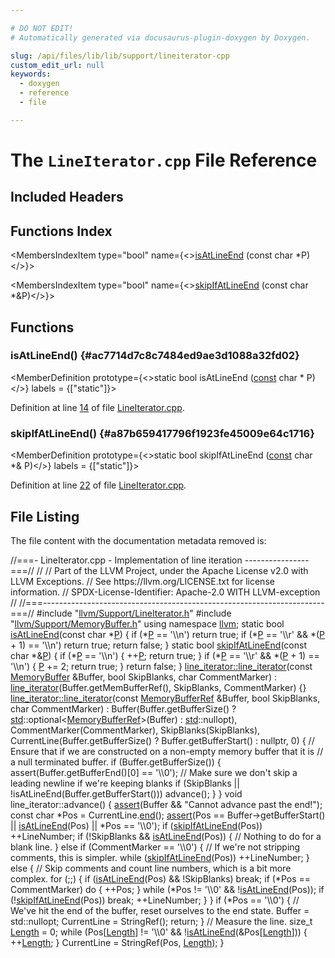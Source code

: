 ```yaml
---

# DO NOT EDIT!
# Automatically generated via docusaurus-plugin-doxygen by Doxygen.

slug: /api/files/lib/lib/support/lineiterator-cpp
custom_edit_url: null
keywords:
  - doxygen
  - reference
  - file

---
```





# The `LineIterator.cpp` File Reference

<DoxygenPage pluginConfig={pluginConfig}>



## Included Headers

<IncludesList>
<IncludesListItem
  filePath="llvm/Support/LineIterator.h"
  permalink="/docs/api/files/include/include/llvm/include/llvm/support/lineiterator-h"
  isLocal="true" />
<IncludesListItem
  filePath="llvm/Support/MemoryBuffer.h"
  permalink="/docs/api/files/include/include/llvm/include/llvm/support/memorybuffer-h"
  isLocal="true" />
</IncludesList>

## Functions Index

<MembersIndex>

<MembersIndexItem
  type="bool"
  name={<><a href="#ac7714d7c8c7484ed9ae3d1088a32fd02">isAtLineEnd</a> (const char &#42;P)</>}>
</MembersIndexItem>

<MembersIndexItem
  type="bool"
  name={<><a href="#a87b659417796f1923fe45009e64c1716">skipIfAtLineEnd</a> (const char &#42;&amp;P)</>}>
</MembersIndexItem>

</MembersIndex>


<SectionDefinition>

## Functions

### isAtLineEnd() {#ac7714d7c8c7484ed9ae3d1088a32fd02}

<MemberDefinition
  prototype={<>static bool isAtLineEnd (<a href="/docs/api/files/lib/lib/target/lib/target/aarch64/aarch64promoteconstant-cpp/#a90f8350fecae261c25be85d38b451bff">const</a> char &#42; P)</>}
  labels = {["static"]}>

Definition at line <a href="#l00014">14</a> of file <a href="/docs/api/files/lib/lib/support/lineiterator-cpp">LineIterator.cpp</a>.
</MemberDefinition>

### skipIfAtLineEnd() {#a87b659417796f1923fe45009e64c1716}

<MemberDefinition
  prototype={<>static bool skipIfAtLineEnd (<a href="/docs/api/files/lib/lib/target/lib/target/aarch64/aarch64promoteconstant-cpp/#a90f8350fecae261c25be85d38b451bff">const</a> char &#42;&amp; P)</>}
  labels = {["static"]}>

Definition at line <a href="#l00022">22</a> of file <a href="/docs/api/files/lib/lib/support/lineiterator-cpp">LineIterator.cpp</a>.
</MemberDefinition>

</SectionDefinition>

## File Listing

The file content with the documentation metadata removed is:

<ProgramListing>

<Link id="l00001" /><CodeLine lineNumber="1"><Highlight kind="comment">//===- LineIterator.cpp - Implementation of line iteration ----------------===//</Highlight><Highlight kind="normal"></Highlight></CodeLine>
<Link id="l00002" /><CodeLine lineNumber="2"><Highlight kind="normal"></Highlight><Highlight kind="comment">//</Highlight><Highlight kind="normal"></Highlight></CodeLine>
<Link id="l00003" /><CodeLine lineNumber="3"><Highlight kind="normal"></Highlight><Highlight kind="comment">// Part of the LLVM Project, under the Apache License v2.0 with LLVM Exceptions.</Highlight><Highlight kind="normal"></Highlight></CodeLine>
<Link id="l00004" /><CodeLine lineNumber="4"><Highlight kind="normal"></Highlight><Highlight kind="comment">// See https://llvm.org/LICENSE.txt for license information.</Highlight><Highlight kind="normal"></Highlight></CodeLine>
<Link id="l00005" /><CodeLine lineNumber="5"><Highlight kind="normal"></Highlight><Highlight kind="comment">// SPDX-License-Identifier: Apache-2.0 WITH LLVM-exception</Highlight><Highlight kind="normal"></Highlight></CodeLine>
<Link id="l00006" /><CodeLine lineNumber="6"><Highlight kind="normal"></Highlight><Highlight kind="comment">//</Highlight><Highlight kind="normal"></Highlight></CodeLine>
<Link id="l00007" /><CodeLine lineNumber="7"><Highlight kind="normal"></Highlight><Highlight kind="comment">//===----------------------------------------------------------------------===//</Highlight><Highlight kind="normal"></Highlight></CodeLine>
<Link id="l00008" /><CodeLine lineNumber="8"><Highlight kind="normal"></Highlight></CodeLine>
<Link id="l00009" /><CodeLine lineNumber="9"><Highlight kind="normal"></Highlight><Highlight kind="preprocessor">#include &quot;<a href="/docs/api/files/include/include/llvm/include/llvm/support/lineiterator-h">llvm/Support/LineIterator.h</a>&quot;</Highlight><Highlight kind="normal"></Highlight></CodeLine>
<Link id="l00010" /><CodeLine lineNumber="10"><Highlight kind="normal"></Highlight><Highlight kind="preprocessor">#include &quot;<a href="/docs/api/files/include/include/llvm/include/llvm/support/memorybuffer-h">llvm/Support/MemoryBuffer.h</a>&quot;</Highlight><Highlight kind="normal"></Highlight></CodeLine>
<Link id="l00011" /><CodeLine lineNumber="11"><Highlight kind="normal"></Highlight></CodeLine>
<Link id="l00012" /><CodeLine lineNumber="12"><Highlight kind="normal"></Highlight><Highlight kind="keyword">using namespace </Highlight><Highlight kind="normal"><a href="/docs/api/namespaces/llvm">llvm</a>;</Highlight></CodeLine>
<Link id="l00013" /><CodeLine lineNumber="13"><Highlight kind="normal"></Highlight></CodeLine>
<Link id="l00014" /><CodeLine lineNumber="14" lineLink="#ac7714d7c8c7484ed9ae3d1088a32fd02"><Highlight kind="normal"></Highlight><Highlight kind="keyword">static</Highlight><Highlight kind="normal"> </Highlight><Highlight kind="keywordtype">bool</Highlight><Highlight kind="normal"> <a href="#ac7714d7c8c7484ed9ae3d1088a32fd02">isAtLineEnd</a>(</Highlight><Highlight kind="keyword">const</Highlight><Highlight kind="normal"> </Highlight><Highlight kind="keywordtype">char</Highlight><Highlight kind="normal"> &#42;<a href="/docs/api/files/lib/lib/option/option-cpp/#a04665169063c8ca1f2ea96c27fc7c2b2">P</a>) &#123;</Highlight></CodeLine>
<Link id="l00015" /><CodeLine lineNumber="15"><Highlight kind="normal">  </Highlight><Highlight kind="keywordflow">if</Highlight><Highlight kind="normal"> (&#42;<a href="/docs/api/files/lib/lib/option/option-cpp/#a04665169063c8ca1f2ea96c27fc7c2b2">P</a> == </Highlight><Highlight kind="charliteral">&#39;\\n&#39;</Highlight><Highlight kind="normal">)</Highlight></CodeLine>
<Link id="l00016" /><CodeLine lineNumber="16"><Highlight kind="normal">    </Highlight><Highlight kind="keywordflow">return</Highlight><Highlight kind="normal"> </Highlight><Highlight kind="keyword">true</Highlight><Highlight kind="normal">;</Highlight></CodeLine>
<Link id="l00017" /><CodeLine lineNumber="17"><Highlight kind="normal">  </Highlight><Highlight kind="keywordflow">if</Highlight><Highlight kind="normal"> (&#42;<a href="/docs/api/files/lib/lib/option/option-cpp/#a04665169063c8ca1f2ea96c27fc7c2b2">P</a> == </Highlight><Highlight kind="charliteral">&#39;\\r&#39;</Highlight><Highlight kind="normal"> &amp;&amp; &#42;(<a href="/docs/api/files/lib/lib/option/option-cpp/#a04665169063c8ca1f2ea96c27fc7c2b2">P</a> + 1) == </Highlight><Highlight kind="charliteral">&#39;\\n&#39;</Highlight><Highlight kind="normal">)</Highlight></CodeLine>
<Link id="l00018" /><CodeLine lineNumber="18"><Highlight kind="normal">    </Highlight><Highlight kind="keywordflow">return</Highlight><Highlight kind="normal"> </Highlight><Highlight kind="keyword">true</Highlight><Highlight kind="normal">;</Highlight></CodeLine>
<Link id="l00019" /><CodeLine lineNumber="19"><Highlight kind="normal">  </Highlight><Highlight kind="keywordflow">return</Highlight><Highlight kind="normal"> </Highlight><Highlight kind="keyword">false</Highlight><Highlight kind="normal">;</Highlight></CodeLine>
<Link id="l00020" /><CodeLine lineNumber="20"><Highlight kind="normal">&#125;</Highlight></CodeLine>
<Link id="l00021" /><CodeLine lineNumber="21"><Highlight kind="normal"></Highlight></CodeLine>
<Link id="l00022" /><CodeLine lineNumber="22" lineLink="#a87b659417796f1923fe45009e64c1716"><Highlight kind="normal"></Highlight><Highlight kind="keyword">static</Highlight><Highlight kind="normal"> </Highlight><Highlight kind="keywordtype">bool</Highlight><Highlight kind="normal"> <a href="#a87b659417796f1923fe45009e64c1716">skipIfAtLineEnd</a>(</Highlight><Highlight kind="keyword">const</Highlight><Highlight kind="normal"> </Highlight><Highlight kind="keywordtype">char</Highlight><Highlight kind="normal"> &#42;&amp;<a href="/docs/api/files/lib/lib/option/option-cpp/#a04665169063c8ca1f2ea96c27fc7c2b2">P</a>) &#123;</Highlight></CodeLine>
<Link id="l00023" /><CodeLine lineNumber="23"><Highlight kind="normal">  </Highlight><Highlight kind="keywordflow">if</Highlight><Highlight kind="normal"> (&#42;<a href="/docs/api/files/lib/lib/option/option-cpp/#a04665169063c8ca1f2ea96c27fc7c2b2">P</a> == </Highlight><Highlight kind="charliteral">&#39;\\n&#39;</Highlight><Highlight kind="normal">) &#123;</Highlight></CodeLine>
<Link id="l00024" /><CodeLine lineNumber="24"><Highlight kind="normal">    ++<a href="/docs/api/files/lib/lib/option/option-cpp/#a04665169063c8ca1f2ea96c27fc7c2b2">P</a>;</Highlight></CodeLine>
<Link id="l00025" /><CodeLine lineNumber="25"><Highlight kind="normal">    </Highlight><Highlight kind="keywordflow">return</Highlight><Highlight kind="normal"> </Highlight><Highlight kind="keyword">true</Highlight><Highlight kind="normal">;</Highlight></CodeLine>
<Link id="l00026" /><CodeLine lineNumber="26"><Highlight kind="normal">  &#125;</Highlight></CodeLine>
<Link id="l00027" /><CodeLine lineNumber="27"><Highlight kind="normal">  </Highlight><Highlight kind="keywordflow">if</Highlight><Highlight kind="normal"> (&#42;<a href="/docs/api/files/lib/lib/option/option-cpp/#a04665169063c8ca1f2ea96c27fc7c2b2">P</a> == </Highlight><Highlight kind="charliteral">&#39;\\r&#39;</Highlight><Highlight kind="normal"> &amp;&amp; &#42;(<a href="/docs/api/files/lib/lib/option/option-cpp/#a04665169063c8ca1f2ea96c27fc7c2b2">P</a> + 1) == </Highlight><Highlight kind="charliteral">&#39;\\n&#39;</Highlight><Highlight kind="normal">) &#123;</Highlight></CodeLine>
<Link id="l00028" /><CodeLine lineNumber="28"><Highlight kind="normal">    <a href="/docs/api/files/lib/lib/option/option-cpp/#a04665169063c8ca1f2ea96c27fc7c2b2">P</a> += 2;</Highlight></CodeLine>
<Link id="l00029" /><CodeLine lineNumber="29"><Highlight kind="normal">    </Highlight><Highlight kind="keywordflow">return</Highlight><Highlight kind="normal"> </Highlight><Highlight kind="keyword">true</Highlight><Highlight kind="normal">;</Highlight></CodeLine>
<Link id="l00030" /><CodeLine lineNumber="30"><Highlight kind="normal">  &#125;</Highlight></CodeLine>
<Link id="l00031" /><CodeLine lineNumber="31"><Highlight kind="normal">  </Highlight><Highlight kind="keywordflow">return</Highlight><Highlight kind="normal"> </Highlight><Highlight kind="keyword">false</Highlight><Highlight kind="normal">;</Highlight></CodeLine>
<Link id="l00032" /><CodeLine lineNumber="32"><Highlight kind="normal">&#125;</Highlight></CodeLine>
<Link id="l00033" /><CodeLine lineNumber="33"><Highlight kind="normal"></Highlight></CodeLine>
<Link id="l00034" /><CodeLine lineNumber="34" lineLink="/docs/api/classes/llvm/line-iterator/#a3c42bcfdcd6ec23e245d3ef60d64b046"><Highlight kind="normal"><a href="/docs/api/classes/llvm/line-iterator/#ad8a4423101e88fa42c963f46214979ec">line&#95;iterator::line&#95;iterator</a>(</Highlight><Highlight kind="keyword">const</Highlight><Highlight kind="normal"> <a href="/docs/api/classes/llvm/memorybuffer">MemoryBuffer</a> &amp;Buffer, </Highlight><Highlight kind="keywordtype">bool</Highlight><Highlight kind="normal"> SkipBlanks,</Highlight></CodeLine>
<Link id="l00035" /><CodeLine lineNumber="35"><Highlight kind="normal">                             </Highlight><Highlight kind="keywordtype">char</Highlight><Highlight kind="normal"> CommentMarker)</Highlight></CodeLine>
<Link id="l00036" /><CodeLine lineNumber="36"><Highlight kind="normal">    : <a href="/docs/api/classes/llvm/line-iterator/#ad8a4423101e88fa42c963f46214979ec">line&#95;iterator</a>(Buffer.getMemBufferRef(), SkipBlanks, CommentMarker) &#123;&#125;</Highlight></CodeLine>
<Link id="l00037" /><CodeLine lineNumber="37"><Highlight kind="normal"></Highlight></CodeLine>
<Link id="l00038" /><CodeLine lineNumber="38" lineLink="/docs/api/classes/llvm/line-iterator/#a264fc6d385c948174e795da66ae9c8ea"><Highlight kind="normal"><a href="/docs/api/classes/llvm/line-iterator/#ad8a4423101e88fa42c963f46214979ec">line&#95;iterator::line&#95;iterator</a>(</Highlight><Highlight kind="keyword">const</Highlight><Highlight kind="normal"> <a href="/docs/api/classes/llvm/memorybufferref">MemoryBufferRef</a> &amp;Buffer, </Highlight><Highlight kind="keywordtype">bool</Highlight><Highlight kind="normal"> SkipBlanks,</Highlight></CodeLine>
<Link id="l00039" /><CodeLine lineNumber="39"><Highlight kind="normal">                             </Highlight><Highlight kind="keywordtype">char</Highlight><Highlight kind="normal"> CommentMarker)</Highlight></CodeLine>
<Link id="l00040" /><CodeLine lineNumber="40"><Highlight kind="normal">    : Buffer(Buffer.getBufferSize() ? <a href="/docs/api/namespaces/std">std</a>::optional&lt;<a href="/docs/api/classes/llvm/memorybufferref">MemoryBufferRef</a>&gt;(Buffer)</Highlight></CodeLine>
<Link id="l00041" /><CodeLine lineNumber="41"><Highlight kind="normal">                                    : <a href="/docs/api/namespaces/std">std</a>::nullopt),</Highlight></CodeLine>
<Link id="l00042" /><CodeLine lineNumber="42"><Highlight kind="normal">      CommentMarker(CommentMarker), SkipBlanks(SkipBlanks),</Highlight></CodeLine>
<Link id="l00043" /><CodeLine lineNumber="43"><Highlight kind="normal">      CurrentLine(Buffer.getBufferSize() ? Buffer.getBufferStart() : nullptr,</Highlight></CodeLine>
<Link id="l00044" /><CodeLine lineNumber="44"><Highlight kind="normal">                  0) &#123;</Highlight></CodeLine>
<Link id="l00045" /><CodeLine lineNumber="45"><Highlight kind="normal">  </Highlight><Highlight kind="comment">// Ensure that if we are constructed on a non-empty memory buffer that it is</Highlight><Highlight kind="normal"></Highlight></CodeLine>
<Link id="l00046" /><CodeLine lineNumber="46"><Highlight kind="normal">  </Highlight><Highlight kind="comment">// a null terminated buffer.</Highlight><Highlight kind="normal"></Highlight></CodeLine>
<Link id="l00047" /><CodeLine lineNumber="47"><Highlight kind="normal">  </Highlight><Highlight kind="keywordflow">if</Highlight><Highlight kind="normal"> (Buffer.getBufferSize()) &#123;</Highlight></CodeLine>
<Link id="l00048" /><CodeLine lineNumber="48"><Highlight kind="normal">    assert(Buffer.getBufferEnd()&#91;0&#93; == </Highlight><Highlight kind="stringliteral">&#39;\\0&#39;</Highlight><Highlight kind="normal">);</Highlight></CodeLine>
<Link id="l00049" /><CodeLine lineNumber="49"><Highlight kind="normal">    </Highlight><Highlight kind="comment">// Make sure we don&#39;t skip a leading newline if we&#39;re keeping blanks</Highlight><Highlight kind="normal"></Highlight></CodeLine>
<Link id="l00050" /><CodeLine lineNumber="50"><Highlight kind="normal">    if (SkipBlanks || !isAtLineEnd(Buffer.getBufferStart()))</Highlight></CodeLine>
<Link id="l00051" /><CodeLine lineNumber="51"><Highlight kind="normal">      advance();</Highlight></CodeLine>
<Link id="l00052" /><CodeLine lineNumber="52"><Highlight kind="normal">  &#125;</Highlight></CodeLine>
<Link id="l00053" /><CodeLine lineNumber="53"><Highlight kind="normal">&#125;</Highlight></CodeLine>
<Link id="l00054" /><CodeLine lineNumber="54"><Highlight kind="normal"></Highlight></CodeLine>
<Link id="l00055" /><CodeLine lineNumber="55"><Highlight kind="normal"></Highlight><Highlight kind="keywordtype">void</Highlight><Highlight kind="normal"> line&#95;iterator::advance() &#123;</Highlight></CodeLine>
<Link id="l00056" /><CodeLine lineNumber="56"><Highlight kind="normal">  <a href="/docs/api/files/lib/lib/target/lib/target/amdgpu/silowercontrolflow-cpp/#a4868c5d81c5ccc98c47aeab6244346a0">assert</a>(Buffer &amp;&amp; </Highlight><Highlight kind="stringliteral">&quot;Cannot advance past the end!&quot;</Highlight><Highlight kind="normal">);</Highlight></CodeLine>
<Link id="l00057" /><CodeLine lineNumber="57"><Highlight kind="normal"></Highlight></CodeLine>
<Link id="l00058" /><CodeLine lineNumber="58"><Highlight kind="normal">  </Highlight><Highlight kind="keyword">const</Highlight><Highlight kind="normal"> </Highlight><Highlight kind="keywordtype">char</Highlight><Highlight kind="normal"> &#42;Pos = CurrentLine.<a href="/docs/api/classes/llvm/stringref/#a996c7ca3dd6843ba5d55a7c217770270">end</a>();</Highlight></CodeLine>
<Link id="l00059" /><CodeLine lineNumber="59"><Highlight kind="normal">  <a href="/docs/api/files/lib/lib/target/lib/target/amdgpu/silowercontrolflow-cpp/#a4868c5d81c5ccc98c47aeab6244346a0">assert</a>(Pos == Buffer-&gt;getBufferStart() || <a href="#ac7714d7c8c7484ed9ae3d1088a32fd02">isAtLineEnd</a>(Pos) || &#42;Pos == </Highlight><Highlight kind="charliteral">&#39;\\0&#39;</Highlight><Highlight kind="normal">);</Highlight></CodeLine>
<Link id="l00060" /><CodeLine lineNumber="60"><Highlight kind="normal"></Highlight></CodeLine>
<Link id="l00061" /><CodeLine lineNumber="61"><Highlight kind="normal">  </Highlight><Highlight kind="keywordflow">if</Highlight><Highlight kind="normal"> (<a href="#a87b659417796f1923fe45009e64c1716">skipIfAtLineEnd</a>(Pos))</Highlight></CodeLine>
<Link id="l00062" /><CodeLine lineNumber="62"><Highlight kind="normal">    ++LineNumber;</Highlight></CodeLine>
<Link id="l00063" /><CodeLine lineNumber="63"><Highlight kind="normal">  </Highlight><Highlight kind="keywordflow">if</Highlight><Highlight kind="normal"> (!SkipBlanks &amp;&amp; <a href="#ac7714d7c8c7484ed9ae3d1088a32fd02">isAtLineEnd</a>(Pos)) &#123;</Highlight></CodeLine>
<Link id="l00064" /><CodeLine lineNumber="64"><Highlight kind="normal">    </Highlight><Highlight kind="comment">// Nothing to do for a blank line.</Highlight><Highlight kind="normal"></Highlight></CodeLine>
<Link id="l00065" /><CodeLine lineNumber="65"><Highlight kind="normal">  &#125; </Highlight><Highlight kind="keywordflow">else</Highlight><Highlight kind="normal"> </Highlight><Highlight kind="keywordflow">if</Highlight><Highlight kind="normal"> (CommentMarker == </Highlight><Highlight kind="charliteral">&#39;\\0&#39;</Highlight><Highlight kind="normal">) &#123;</Highlight></CodeLine>
<Link id="l00066" /><CodeLine lineNumber="66"><Highlight kind="normal">    </Highlight><Highlight kind="comment">// If we&#39;re not stripping comments, this is simpler.</Highlight><Highlight kind="normal"></Highlight></CodeLine>
<Link id="l00067" /><CodeLine lineNumber="67"><Highlight kind="normal">    </Highlight><Highlight kind="keywordflow">while</Highlight><Highlight kind="normal"> (<a href="#a87b659417796f1923fe45009e64c1716">skipIfAtLineEnd</a>(Pos))</Highlight></CodeLine>
<Link id="l00068" /><CodeLine lineNumber="68"><Highlight kind="normal">      ++LineNumber;</Highlight></CodeLine>
<Link id="l00069" /><CodeLine lineNumber="69"><Highlight kind="normal">  &#125; </Highlight><Highlight kind="keywordflow">else</Highlight><Highlight kind="normal"> &#123;</Highlight></CodeLine>
<Link id="l00070" /><CodeLine lineNumber="70"><Highlight kind="normal">    </Highlight><Highlight kind="comment">// Skip comments and count line numbers, which is a bit more complex.</Highlight><Highlight kind="normal"></Highlight></CodeLine>
<Link id="l00071" /><CodeLine lineNumber="71"><Highlight kind="normal">    </Highlight><Highlight kind="keywordflow">for</Highlight><Highlight kind="normal"> (;;) &#123;</Highlight></CodeLine>
<Link id="l00072" /><CodeLine lineNumber="72"><Highlight kind="normal">      </Highlight><Highlight kind="keywordflow">if</Highlight><Highlight kind="normal"> (<a href="#ac7714d7c8c7484ed9ae3d1088a32fd02">isAtLineEnd</a>(Pos) &amp;&amp; !SkipBlanks)</Highlight></CodeLine>
<Link id="l00073" /><CodeLine lineNumber="73"><Highlight kind="normal">        </Highlight><Highlight kind="keywordflow">break</Highlight><Highlight kind="normal">;</Highlight></CodeLine>
<Link id="l00074" /><CodeLine lineNumber="74"><Highlight kind="normal">      </Highlight><Highlight kind="keywordflow">if</Highlight><Highlight kind="normal"> (&#42;Pos == CommentMarker)</Highlight></CodeLine>
<Link id="l00075" /><CodeLine lineNumber="75"><Highlight kind="normal">        </Highlight><Highlight kind="keywordflow">do</Highlight><Highlight kind="normal"> &#123;</Highlight></CodeLine>
<Link id="l00076" /><CodeLine lineNumber="76"><Highlight kind="normal">          ++Pos;</Highlight></CodeLine>
<Link id="l00077" /><CodeLine lineNumber="77"><Highlight kind="normal">        &#125; </Highlight><Highlight kind="keywordflow">while</Highlight><Highlight kind="normal"> (&#42;Pos != </Highlight><Highlight kind="charliteral">&#39;\\0&#39;</Highlight><Highlight kind="normal"> &amp;&amp; !<a href="#ac7714d7c8c7484ed9ae3d1088a32fd02">isAtLineEnd</a>(Pos));</Highlight></CodeLine>
<Link id="l00078" /><CodeLine lineNumber="78"><Highlight kind="normal">      </Highlight><Highlight kind="keywordflow">if</Highlight><Highlight kind="normal"> (!<a href="#a87b659417796f1923fe45009e64c1716">skipIfAtLineEnd</a>(Pos))</Highlight></CodeLine>
<Link id="l00079" /><CodeLine lineNumber="79"><Highlight kind="normal">        </Highlight><Highlight kind="keywordflow">break</Highlight><Highlight kind="normal">;</Highlight></CodeLine>
<Link id="l00080" /><CodeLine lineNumber="80"><Highlight kind="normal">      ++LineNumber;</Highlight></CodeLine>
<Link id="l00081" /><CodeLine lineNumber="81"><Highlight kind="normal">    &#125;</Highlight></CodeLine>
<Link id="l00082" /><CodeLine lineNumber="82"><Highlight kind="normal">  &#125;</Highlight></CodeLine>
<Link id="l00083" /><CodeLine lineNumber="83"><Highlight kind="normal"></Highlight></CodeLine>
<Link id="l00084" /><CodeLine lineNumber="84"><Highlight kind="normal">  </Highlight><Highlight kind="keywordflow">if</Highlight><Highlight kind="normal"> (&#42;Pos == </Highlight><Highlight kind="charliteral">&#39;\\0&#39;</Highlight><Highlight kind="normal">) &#123;</Highlight></CodeLine>
<Link id="l00085" /><CodeLine lineNumber="85"><Highlight kind="normal">    </Highlight><Highlight kind="comment">// We&#39;ve hit the end of the buffer, reset ourselves to the end state.</Highlight><Highlight kind="normal"></Highlight></CodeLine>
<Link id="l00086" /><CodeLine lineNumber="86"><Highlight kind="normal">    Buffer = std::nullopt;</Highlight></CodeLine>
<Link id="l00087" /><CodeLine lineNumber="87"><Highlight kind="normal">    CurrentLine = StringRef();</Highlight></CodeLine>
<Link id="l00088" /><CodeLine lineNumber="88"><Highlight kind="normal">    </Highlight><Highlight kind="keywordflow">return</Highlight><Highlight kind="normal">;</Highlight></CodeLine>
<Link id="l00089" /><CodeLine lineNumber="89"><Highlight kind="normal">  &#125;</Highlight></CodeLine>
<Link id="l00090" /><CodeLine lineNumber="90"><Highlight kind="normal"></Highlight></CodeLine>
<Link id="l00091" /><CodeLine lineNumber="91"><Highlight kind="normal">  </Highlight><Highlight kind="comment">// Measure the line.</Highlight><Highlight kind="normal"></Highlight></CodeLine>
<Link id="l00092" /><CodeLine lineNumber="92"><Highlight kind="normal">  </Highlight><Highlight kind="keywordtype">size&#95;t</Highlight><Highlight kind="normal"> <a href="/docs/api/namespaces/llvm/#a05f5b9a11bdcc5feba62899f95dcf878af6d9f1c7b49b7601fae6a545002a6763">Length</a> = 0;</Highlight></CodeLine>
<Link id="l00093" /><CodeLine lineNumber="93"><Highlight kind="normal">  </Highlight><Highlight kind="keywordflow">while</Highlight><Highlight kind="normal"> (Pos&#91;<a href="/docs/api/namespaces/llvm/#a05f5b9a11bdcc5feba62899f95dcf878af6d9f1c7b49b7601fae6a545002a6763">Length</a>&#93; != </Highlight><Highlight kind="charliteral">&#39;\\0&#39;</Highlight><Highlight kind="normal"> &amp;&amp; !<a href="#ac7714d7c8c7484ed9ae3d1088a32fd02">isAtLineEnd</a>(&amp;Pos&#91;<a href="/docs/api/namespaces/llvm/#a05f5b9a11bdcc5feba62899f95dcf878af6d9f1c7b49b7601fae6a545002a6763">Length</a>&#93;)) &#123;</Highlight></CodeLine>
<Link id="l00094" /><CodeLine lineNumber="94"><Highlight kind="normal">    ++<a href="/docs/api/namespaces/llvm/#a05f5b9a11bdcc5feba62899f95dcf878af6d9f1c7b49b7601fae6a545002a6763">Length</a>;</Highlight></CodeLine>
<Link id="l00095" /><CodeLine lineNumber="95"><Highlight kind="normal">  &#125;</Highlight></CodeLine>
<Link id="l00096" /><CodeLine lineNumber="96"><Highlight kind="normal"></Highlight></CodeLine>
<Link id="l00097" /><CodeLine lineNumber="97"><Highlight kind="normal">  CurrentLine = StringRef(Pos, <a href="/docs/api/namespaces/llvm/#a05f5b9a11bdcc5feba62899f95dcf878af6d9f1c7b49b7601fae6a545002a6763">Length</a>);</Highlight></CodeLine>
<Link id="l00098" /><CodeLine lineNumber="98"><Highlight kind="normal">&#125;</Highlight></CodeLine>

</ProgramListing>

</DoxygenPage>
